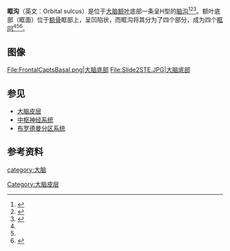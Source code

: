 {{Infobox brain|Name=眶沟|Latin=sulci orbitales|Image=|Caption=|Image2=Gray729 orbital sulcus.png|Caption2=左侧额叶的[[眶额皮质|眶额皮质]]表面（眶沟在红色标记处）|IsPartOf=|Components=|Artery=|Vein=}}'''眶沟'''（英文：Orbital sulcus）是位于[[大脑|大脑]][[额叶|额叶]]底部一条呈H型的[[脑沟|脑沟]]<ref>{{Cite web|title=Orbital sulci|url=http://braininfo.org/centraldirectory.aspx?ID=79|accessdate=2021-04-11|work=|publisher=BrainInfo}}</ref><ref name=":0">{{Cite web|title=orbital sulcus (human only)|url=https://www.semanticscholar.org/topic/orbital-sulcus-(human-only)/6560723|accessdate=2021-04-11|work=|publisher=Semantic Scholar|language=en|archive-date=2021-04-11|archive-url=https://web.archive.org/web/20210411175423/https://www.semanticscholar.org/topic/orbital-sulcus-(human-only)/6560723|dead-url=no}}</ref><ref name=":1">{{Cite web|title=眶沟|url=https://www.imaios.com/cn/e-Anatomy/node_322323/2771|accessdate=2021-04-11|work=IMAIOS|language=cn}}</ref>。额叶底部（眶面）位于[[额骨|额骨]]眶部上，呈凹陷状，而眶沟将其分为了四个部分，成为四个[[眶回|眶回]]<ref name=":0" /><ref name=":1" /><ref>{{Cite web|title=Orbital gyrus|url=https://radiopaedia.org/articles/orbital-gyrus?lang=us|accessdate=2021-04-11|last=Maingard|first=Julian|work=|publisher=Radiopaedia|language=en-US|archive-date=2021-04-19|archive-url=https://web.archive.org/web/20210419213113/https://radiopaedia.org/articles/orbital-gyrus?lang=us|dead-url=no}}</ref>。

==图像==
<gallery>
File:FrontalCaptsBasal.png|大脑底部
File:Slide2STE.JPG|大脑底部
</gallery>

== 参见 ==

* [[大脑皮层|大脑皮层]]
* [[中枢神经系统|中枢神经系统]]
* [[布罗德曼分区系统|布罗德曼分区系统]]

== 参考资料 ==
{{reflist}}

{{大脑皮质}}
[[category:大脑|category:大脑]]
[[Category:大脑皮层|Category:大脑皮层]]